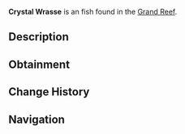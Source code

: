 {{FishInfobox
|image          = Crystal Wrasse.png
|rarity         = Unusual
|sea            = First Sea
|location       = [[Grand Reef]]
|sublocation    = 
|sources        = Fishing Rod
|radar_location = 
|xp             = 300
|weather        = 
|time           = 
|season         = 
|bait           = Insect
|base_weight    = 9
|base_value     = 450
|weight_range   = 5
|base_chance    = 12
|base_resil     = 65
}}
'''Crystal Wrasse''' is an {{Rarity|Unusual}} fish found in the [[Grand Reef]].

== Description ==
{{Description|A unique reef predator with transparent fins and a needle-like snout. They hunt by picking off small prey trapped in coral branches, using their pointed mouth to reach deep into crevices.|Bestiary Entry}}

== Obtainment ==
{{Fish Availability|
Grand Reef
|top_rods      = 
Krampus's Rod\93178.78\100205.44;
Magma Rod\89892.07\96670.88;
Leviathan's Fang Rod\83947.23\103410.01;
Plastic Rod\82129.42\88322.84;
Ethereal Prism Rod\78902.02\84525.56;
Trident Rod\74888.09\97502.06;
Free Spirit Rod\73002.22\95046.72;
Flimsy Rod\48746.51\79409.46;
Training Rod\40542.29\86947.21;
Seraphic Rod\76796.1\84507.32;
No-Life Rod\76673.89\86935.52;
Rod Of The Forgotten Fang\72032.45\81806.06;
Challenger's Rod\70193.91\81338.66;
Rod Of The Depths\65104.95\76488.79;
Zeus Rod\64424.24\75440.97;
Verdant Shear Rod\63541.17\74996.82;
Rod Of The Exalted One\63454.77\77897.33;
Blazebringer Rod\61133.44\71868.19;
Depthseeker Rod\58373.69\69604.66;
Avalanche Rod\52745.44\63208.61;
Volcanic Rod\50196.09\59669.16;
Steady Rod\19890.96\23270.84
|recommended   = Ethereal Prism Rod
}}

== Change History ==
{{Change History|{{subst:Current Version}}}}

== Navigation ==
{{Fish Navbox|Grand Reef}}